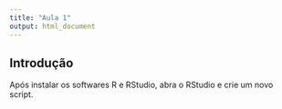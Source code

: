 ```yaml
---
title: "Aula 1"
output: html_document
---
```


## Introdução

Após instalar os softwares R e RStudio, abra o RStudio e crie um novo script.

## 
